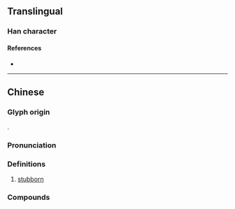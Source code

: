{{also|强}}
{{character info}}
==Translingual==

===Han character===
{{Han char|rn=93|rad=牛|as=12|sn=16|four=|canj=NIHQ|ids=⿱强牛<small>(GK)</small>,⿱強牛<small>(T)</small>}}

====References====
* {{Han ref|kx=0704.081|hdz=31820.100|uh=729F|ud=29343}}

----

==Chinese==
{{zh-forms|alt=勥,強}}

===Glyph origin===
{{Han compound|強|牛|ls=psc|t2=cattle|c1=p|c2=s}}.

===Pronunciation===
{{zh-pron
|m=jiàng
|m-s=
|dg=
|c=goeng6
|c-t=
|g=
|h=pfs=
|j=
|mb=
|md=
|mn=
|mn-t=
|w=
|x=
|mc=y
|oc=y
|cat=a
}}

===Definitions===
{{zh-hanzi}}

# [[stubborn]]

===Compounds===
{{zh-der|倔犟:juéjiàng}}